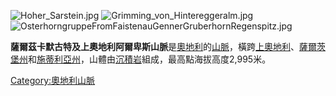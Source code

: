 [[Image:Hoher_Sarstein.jpg|right]]
[[Image:Grimming_von_Hintereggeralm.jpg|thumb]]
[[Image:OsterhorngruppeFromFaistenauGennerGruberhornRegenspitz.jpg|thumb]]

'''薩爾茲卡默古特及上奧地利阿爾卑斯山脈'''是[[奧地利|奧地利]]的[[山脈|山脈]]，橫跨[[上奧地利|上奧地利]]、[[薩爾茨堡州|薩爾茨堡州]]和[[施蒂利亞州|施蒂利亞州]]，山體由[[沉積岩|沉積岩]]組成，最高點海拔高度2,995米。

{{Austria-geo-stub}}
[[Category:奧地利山脈|Category:奧地利山脈]]